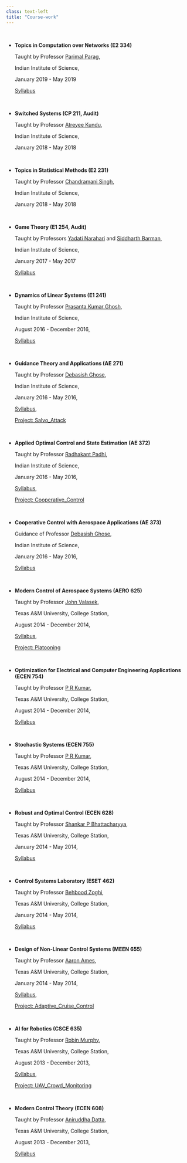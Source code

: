 ```yaml
---
class: text-left
title: "Course-work"
---
```


<br>

-   **Topics in Computation over Networks (E2 334)**

    Taught by Professor [Parimal Parag](https://ece.iisc.ac.in/~parimal/index.html),

    Indian Institute of Science,

    January 2019 - May 2019

    [Syllabus](https://ece.iisc.ac.in/~parimal/2019/statphy.html)

<br>

-   **Switched Systems (CP 211, Audit)**

    Taught by Professor [Atreyee Kundu](http://www.facweb.iitkgp.ac.in/~atreyee/),

    Indian Institute of Science,

    January 2018 - May 2018

<br>

-   **Topics in Statistical Methods (E2 231)**

    Taught by Professor [Chandramani Singh](https://faculty.dese.iisc.ac.in/chandramani/),

    Indian Institute of Science,

    January 2018 - May 2018

<br>

-   **Game Theory (E1 254, Audit)**

    Taught by Professors [Yadati Narahari](https://gtl.csa.iisc.ac.in/hari/) and [Siddharth Barman](https://www.csa.iisc.ac.in/~barman/#publications),

    Indian Institute of Science,

    January 2017 - May 2017

    [Syllabus](https://gtl.csa.iisc.ac.in/gametheory/lecture.html)

<br>

-   **Dynamics of Linear Systems (E1 241)**

    Taught by Professor [Prasanta Kumar Ghosh](https://eecs.iisc.ac.in/people/prasanta-kumar-ghosh/),

    Indian Institute of Science,

    August 2016 - December 2016,

    [Syllabus](https://ee.iisc.ac.in/~prasantg/e1241_dls_aug2016.html)

<br>

-   **Guidance Theory and Applications (AE 271)**

    Taught by Professor [Debasish Ghose](https://aero.iisc.ac.in/people/debasish-ghose/),

    Indian Institute of Science,

    January 2016 - May 2016,

    [Syllabus](http://aero.iisc.ac.in/academics/teaching/courses-3/),

    [Project: Salvo_Attack](https://github.com/NV2019/AE_271_Salvo_Attack.git)

<br>

-   **Applied Optimal Control and State Estimation (AE 372)**

    Taught by Professor [Radhakant Padhi](http://aero.iisc.ac.in/people/radhakantpadhi/),

    Indian Institute of Science,

    January 2016 - May 2016,

    [Syllabus](http://aero.iisc.ac.in/academics/teaching/courses-3/),

    [Project: Cooperative_Control](https://github.com/NV2019/AE_372_Cooperative_Control.git)

<br>

-   **Cooperative Control with Aerospace Applications (AE 373)**

    Guidance of Professor [Debasish Ghose](https://aero.iisc.ac.in/people/debasish-ghose/),

    Indian Institute of Science,

    January 2016 - May 2016,

    [Syllabus](http://aero.iisc.ac.in/academics/teaching/courses-3/)

<br>

-   **Modern Control of Aerospace Systems (AERO 625)**

    Taught by Professor [John Valasek](https://vscl.tamu.edu/people/john-valasek/),

    Texas A&M University, College Station,

    August 2014 - December 2014,

    [Syllabus](https://vscl.tamu.edu/about-us-2/courses/),

    [Project: Platooning](https://github.com/NV2019/AERO_625_Platooning.git)

<br>

-   **Optimization for Electrical and Computer Engineering Applications (ECEN 754)**

    Taught by Professor [P R Kumar](https://engineering.tamu.edu/electrical/profiles/pkumar.html),

    Texas A&M University, College Station,

    August 2014 - December 2014,

    [Syllabus](https://catalog.tamu.edu/graduate/course-descriptions/ecen/)

<br>

-   **Stochastic Systems (ECEN 755)**

    Taught by Professor [P R Kumar](https://engineering.tamu.edu/electrical/profiles/pkumar.html),

    Texas A&M University, College Station,

    August 2014 - December 2014,

    [Syllabus](https://catalog.tamu.edu/graduate/course-descriptions/ecen/)

<br>

-   **Robust and Optimal Control (ECEN 628)**

    Taught by Professor [Shankar P Bhattacharyya](https://people.engr.tamu.edu/spb/index.html),

    Texas A&M University, College Station,

    January 2014 - May 2014,

    [Syllabus](https://catalog.tamu.edu/graduate/course-descriptions/ecen/)

<br>

-   **Control Systems Laboratory (ESET 462)**

    Taught by Professor [Behbood Zoghi](https://zoghi.tamu.edu/about/),

    Texas A&M University, College Station,

    January 2014 - May 2014,

    [Syllabus](https://catalog.tamu.edu/undergraduate/course-descriptions/eset/)

<br>

-   **Design of Non-Linear Control Systems (MEEN 655)**

    Taught by Professor [Aaron Ames](http://ames.caltech.edu/),

    Texas A&M University, College Station,

    January 2014 - May 2014,

    [Syllabus](https://catalog.tamu.edu/undergraduate/course-descriptions/eset/),

    [Project: Adaptive_Cruise_Control](https://github.com/NV2019/MEEN_655_Adaptive_Cruise_Control.git)

<br>

-   **AI for Robotics (CSCE 635)**

    Taught by Professor [Robin Murphy](https://people.engr.tamu.edu/robin.r.murphy/index.html),

    Texas A&M University, College Station,

    August 2013 - December 2013,

    [Syllabus](https://people.engr.tamu.edu/robin.r.murphy/635Spring2017syllabus.pdf),

    [Project: UAV_Crowd_Monitoring](https://github.com/NV2019/UAV_Crowd_Monitoring.git)

<br>

-   **Modern Control Theory (ECEN 608)**

    Taught by Professor [Aniruddha Datta](https://engineering.tamu.edu/electrical/profiles/adatta.html),

    Texas A&M University, College Station,

    August 2013 - December 2013,

    [Syllabus](https://catalog.tamu.edu/graduate/course-descriptions/ecen/)
